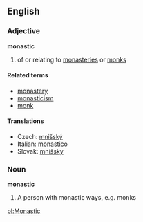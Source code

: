 ==English==

===Adjective===
'''monastic'''

#of or relating to [[monastery|monasteries]] or [[monk]]s

====Related terms====
*[[monastery]]
*[[monasticism]]
*[[monk]]

====Translations====
*Czech: [[mnišský]]
*Italian: [[monastico]]
*Slovak: [[mníšsky]]

===Noun===
'''monastic'''

#A person with monastic ways, e.g. monks

[[pl:Monastic]]